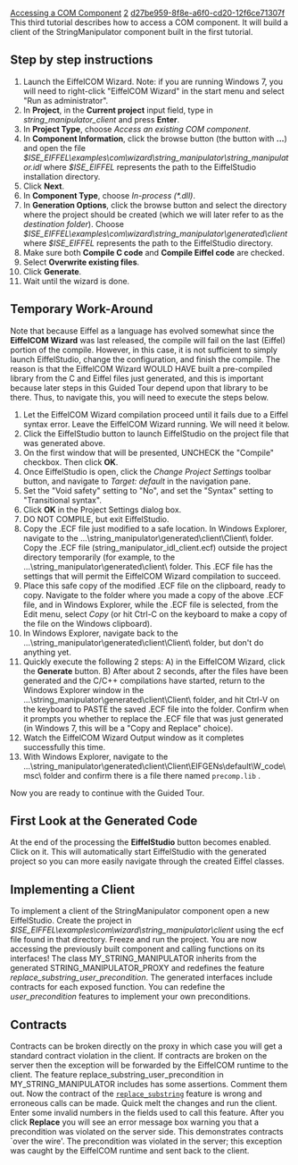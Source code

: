 [[Property:title|Accessing a COM Component]]
[[Property:weight|2]]
[[Property:uuid|d27be959-8f8e-a6f0-cd20-12f6ce71307f]]
This third tutorial describes how to access a COM component. It will build a client of the <eiffel>StringManipulator</eiffel> component built in the first tutorial.

==Step by step instructions==
#  Launch the EiffelCOM Wizard.  Note: if you are running Windows 7, you will need to right-click "EiffelCOM Wizard" in the start menu and select "Run as administrator". 
#  In '''Project''', in the '''Current project''' input field, type in ''string_manipulator_client'' and press '''Enter'''. 
#  In '''Project Type''', choose ''Access an existing COM component''. 
#  In '''Component Information''', click the browse button (the button with '''...''') and open the file ''$ISE_EIFFEL\examples\com\wizard\string_manipulator\string_manipulator.idl'' where ''$ISE_EIFFEL'' represents the path to the EiffelStudio installation directory. 
#  Click '''Next'''. 
#  In '''Component Type''', choose ''In-process (*.dll)''. 
#  In '''Generation Options''', click the browse button and select the directory where the project should be created (which we will later refer to as the ''destination folder''). Choose ''$ISE_EIFFEL\examples\com\wizard\string_manipulator\generated\client'' where ''$ISE_EIFFEL'' represents the path to the EiffelStudio directory. 
#  Make sure both '''Compile C code''' and '''Compile Eiffel code''' are checked. 
#  Select '''Overwrite existing files'''. 
#  Click '''Generate'''. 
#  Wait until the wizard is done. 

==Temporary Work-Around==
Note that because Eiffel as a language has evolved somewhat since the '''EiffelCOM Wizard''' was last released, the compile will fail on the last (Eiffel) portion of the compile.  However, in this case, it is not sufficient to simply launch EiffelStudio, change the configuration, and finish the compile.  The reason is that the EiffelCOM Wizard WOULD HAVE built a pre-compiled library from the C and Eiffel files just generated, and this is important because later steps in this Guided Tour depend upon that library to be there.  Thus, to navigate this, you will need to execute the steps below.

#  Let the EiffelCOM Wizard compilation proceed until it fails due to a Eiffel syntax error.  Leave the EiffelCOM Wizard running.  We will need it below.
#  Click the EiffelStudio button to launch EiffelStudio on the project file that was generated above.
#  On the first window that will be presented, UNCHECK the "Compile" checkbox.  Then click '''OK'''.
#  Once EiffelStudio is open, click the ''Change Project Settings'' toolbar button, and navigate to ''Target: default'' in the navigation pane.
#  Set the "Void safety" setting to "No", and set the "Syntax" setting to "Transitional syntax".
#  Click '''OK''' in the Project Settings dialog box.
#  DO NOT COMPILE, but exit EiffelStudio.
#  Copy the .ECF file just modified to a safe location.  In Windows Explorer, navigate to the ...\string_manipulator\generated\client\Client\  folder.  Copy the .ECF file (string_manipulator_idl_client.ecf) outside the project directory temporarily (for example, to the ...\string_manipulator\generated\client\  folder.  This .ECF file has the settings that will permit the EiffelCOM Wizard compilation to succeed.
#  Place this safe copy of the modified .ECF file on the clipboard, ready to copy.  Navigate to the folder where you made a copy of the above .ECF file, and in Windows Explorer, while the .ECF file is selected, from the Edit menu, select ''Copy'' (or hit Ctrl-C on the keyboard to make a copy of the file on the Windows clipboard).
#  In Windows Explorer, navigate back to the ...\string_manipulator\generated\client\Client\  folder, but don't do anything yet.
#  Quickly execute the following 2 steps:  A) in the EiffelCOM Wizard, click the '''Generate''' button.  B) After about 2 seconds, after the files have been generated and the C/C++ compilations have started, return to the Windows Explorer window in the ...\string_manipulator\generated\client\Client\  folder, and hit Ctrl-V on the keyboard to PASTE the saved .ECF file into the folder.  Confirm when it prompts you whether to replace the .ECF file that was just generated (in Windows 7, this will be a "Copy and Replace" choice).
#  Watch the EiffelCOM Wizard Output window as it completes successfully this time.
#  With Windows Explorer, navigate to the ...\string_manipulator\generated\client\Client\EIFGENs\default\W_code\msc\  folder and confirm there is a file there named <code>precomp.lib</code> .

Now you are ready to continue with the Guided Tour.


==First Look at the Generated Code==
At the end of the processing the '''EiffelStudio''' button becomes enabled. Click on it. This will automatically start EiffelStudio with the generated project so you can more easily navigate through the created Eiffel classes.

{{note|When accessing a COM component the EiffelCOM Wizard will generate a precompiled library which includes all the generated classes. This allows for easy browsing of the generated classes, however a precompilation project is read-only, so you need to start another EiffelStudio to reuse the generated classes. The interesting classes are all related to the coclass proxy <eiffel>STRING_MANIPULATOR_PROXY</eiffel>. The proxy is the Eiffel class that gives access to the component. Each feature on the proxy calls the corresponding interface function on the component. You can use the EiffelStudio opened by the wizard to browse through the generated classes and study the class hierarchy.}}

==Implementing a Client==
To implement a client of the <eiffel>StringManipulator</eiffel> component open a new EiffelStudio. Create the project in ''$ISE_EIFFEL\examples\com\wizard\string_manipulator\client'' using the ecf file found in that directory. Freeze and run the project. You are now accessing the previously built component and calling functions on its interfaces! The class <eiffel>MY_STRING_MANIPULATOR</eiffel> inherits from the generated <eiffel>STRING_MANIPULATOR_PROXY</eiffel> and redefines the feature ''replace_substring_user_precondition''. The generated interfaces include contracts for each exposed function. You can redefine the ''user_precondition'' features to implement your own preconditions.

{{note|If a COM component should be added to an existing client, the generated ecf file can be added as a library. }}

==Contracts==
Contracts can be broken directly on the proxy in which case you will get a standard contract violation in the client. If contracts are broken on the server then the exception will be forwarded by the EiffelCOM runtime to the client. The feature replace_substring_user_precondition in <eiffel>MY_STRING_MANIPULATOR</eiffel> includes has some assertions. Comment them out. Now the contract of the [[ref:libraries/base/reference/string_8_chart|<code>replace_substring </code>]] feature is wrong and erroneous calls can be made. Quick melt the changes and run the client. Enter some invalid numbers in the fields used to call this feature. After you click '''Replace''' you will see an error message box warning you that a precondition was violated on the server side. This demonstrates contracts `over the wire'. The precondition was violated in the server; this exception was caught by the EiffelCOM runtime and sent back to the client. 
{{seealso|<br/>
[[Creating a New COM Component|Creating a New COM Component]]  <br/>
[[Creating a new component from an Eiffel project|Creating a new component from an Eiffel Project]]  }}





